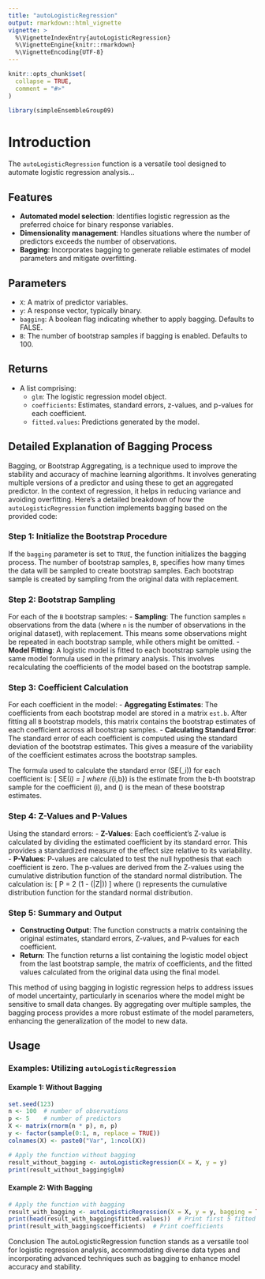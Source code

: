```yaml
---
title: "autoLogisticRegression"
output: rmarkdown::html_vignette
vignette: >
  %\VignetteIndexEntry{autoLogisticRegression}
  %\VignetteEngine{knitr::rmarkdown}
  %\VignetteEncoding{UTF-8}
---
```


```r
knitr::opts_chunk$set(
  collapse = TRUE,
  comment = "#>"
)
```

```r
library(simpleEnsembleGroup09)
```

# Introduction

The `autoLogisticRegression` function is a versatile tool designed to automate logistic regression analysis...

## Features

- **Automated model selection**: Identifies logistic regression as the preferred choice for binary response variables.
- **Dimensionality management**: Handles situations where the number of predictors exceeds the number of observations.
- **Bagging**: Incorporates bagging to generate reliable estimates of model parameters and mitigate overfitting.

## Parameters

- `X`: A matrix of predictor variables.
- `y`: A response vector, typically binary.
- `bagging`: A boolean flag indicating whether to apply bagging. Defaults to FALSE.
- `B`: The number of bootstrap samples if bagging is enabled. Defaults to 100.

## Returns

- A list comprising:
  - `glm`: The logistic regression model object.
  - `coefficients`: Estimates, standard errors, z-values, and p-values for each coefficient.
  - `fitted.values`: Predictions generated by the model.

## Detailed Explanation of Bagging Process

Bagging, or Bootstrap Aggregating, is a technique used to improve the stability and accuracy of machine learning algorithms. It involves generating multiple versions of a predictor and using these to get an aggregated predictor. In the context of regression, it helps in reducing variance and avoiding overfitting. Here's a detailed breakdown of how the `autoLogisticRegression` function implements bagging based on the provided code:

### Step 1: Initialize the Bootstrap Procedure
If the `bagging` parameter is set to `TRUE`, the function initializes the bagging process. The number of bootstrap samples, `B`, specifies how many times the data will be sampled to create bootstrap samples. Each bootstrap sample is created by sampling from the original data with replacement.

### Step 2: Bootstrap Sampling
For each of the `B` bootstrap samples:
- **Sampling**: The function samples `n` observations from the data (where `n` is the number of observations in the original dataset), with replacement. This means some observations might be repeated in each bootstrap sample, while others might be omitted.
- **Model Fitting**: A logistic model is fitted to each bootstrap sample using the same model formula used in the primary analysis. This involves recalculating the coefficients of the model based on the bootstrap sample.

### Step 3: Coefficient Calculation
For each coefficient in the model:
- **Aggregating Estimates**: The coefficients from each bootstrap model are stored in a matrix `est.b`. After fitting all `B` bootstrap models, this matrix contains the bootstrap estimates of each coefficient across all bootstrap samples.
- **Calculating Standard Error**: The standard error of each coefficient is computed using the standard deviation of the bootstrap estimates. This gives a measure of the variability of the coefficient estimates across the bootstrap samples.

The formula used to calculate the standard error \(SE(\beta_i)\) for each coefficient is:
\[ SE(\beta_i) = \sqrt{\frac{1}{B-1} \sum_{b=1}^B (\beta_{i,b} - \overline{\beta_i})^2} \]
where \(\beta_{i,b}\) is the estimate from the b-th bootstrap sample for the coefficient \(i\), and \(\overline{\beta_i}\) is the mean of these bootstrap estimates.

### Step 4: Z-Values and P-Values
Using the standard errors:
- **Z-Values**: Each coefficient's Z-value is calculated by dividing the estimated coefficient by its standard error. This provides a standardized measure of the effect size relative to its variability.
- **P-Values**: P-values are calculated to test the null hypothesis that each coefficient is zero. The p-values are derived from the Z-values using the cumulative distribution function of the standard normal distribution. The calculation is:
\[ P = 2 \times (1 - \Phi(|Z|)) \]
where \(\Phi\) represents the cumulative distribution function for the standard normal distribution.

### Step 5: Summary and Output
- **Constructing Output**: The function constructs a matrix containing the original estimates, standard errors, Z-values, and P-values for each coefficient.
- **Return**: The function returns a list containing the logistic model object from the last bootstrap sample, the matrix of coefficients, and the fitted values calculated from the original data using the final model.

This method of using bagging in logistic regression helps to address issues of model uncertainty, particularly in scenarios where the model might be sensitive to small data changes. By aggregating over multiple samples, the bagging process provides a more robust estimate of the model parameters, enhancing the generalization of the model to new data.

## Usage

### Examples: Utilizing `autoLogisticRegression`

#### Example 1: Without Bagging

```r
set.seed(123)
n <- 100  # number of observations
p <- 5    # number of predictors
X <- matrix(rnorm(n * p), n, p)
y <- factor(sample(0:1, n, replace = TRUE))
colnames(X) <- paste0("Var", 1:ncol(X))

# Apply the function without bagging
result_without_bagging <- autoLogisticRegression(X = X, y = y)
print(result_without_bagging$glm)
```
#### Example 2: With Bagging
```r
# Apply the function with bagging
result_with_bagging <- autoLogisticRegression(X = X, y = y, bagging = TRUE, B = 50)
print(head(result_with_bagging$fitted.values))  # Print first 5 fitted values
print(result_with_bagging$coefficients)  # Print coefficients

```

Conclusion
The autoLogisticRegression function stands as a versatile tool for logistic regression analysis, accommodating diverse data types and incorporating advanced techniques such as bagging to enhance model accuracy and stability.
